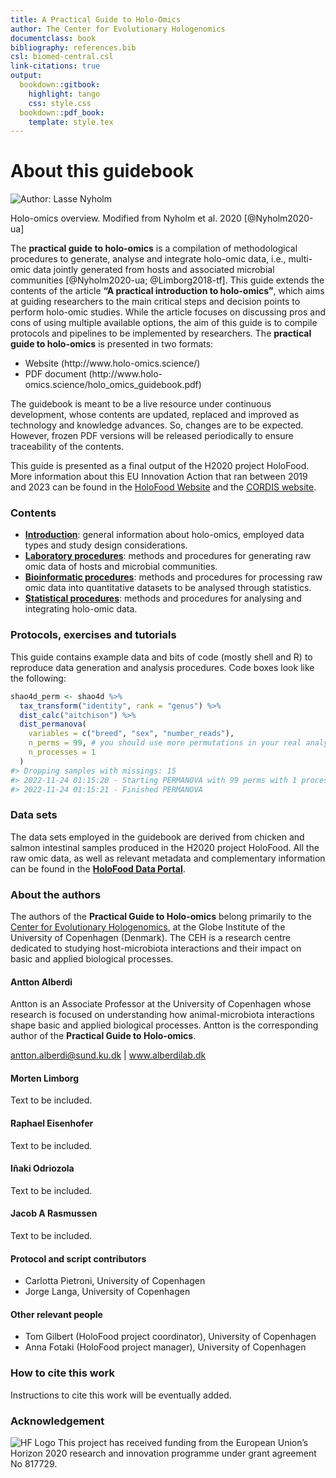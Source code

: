 ```yaml
---
title: A Practical Guide to Holo-Omics
author: The Center for Evolutionary Hologenomics
documentclass: book
bibliography: references.bib
csl: biomed-central.csl
link-citations: true
output:
  bookdown::gitbook:
    highlight: tango
    css: style.css
  bookdown::pdf_book:
    template: style.tex
---
```

# About this guidebook {- #about-this-guidebook}

![](images/holo-omics_overview_nyholm.png "Author: Lasse Nyholm")

:::: {.imagenote}
Holo-omics overview. Modified from Nyholm et al. 2020 [@Nyholm2020-ua]
:::

The **practical guide to holo-omics** is a compilation of methodological procedures to generate, analyse and integrate holo-omic data, i.e., multi-omic data jointly generated from hosts and associated microbial communities [@Nyholm2020-ua; @Limborg2018-tf]. This guide extends the contents of the article **"A practical introduction to holo-omics"**, which aims at guiding researchers to the main critical steps and decision points to perform holo-omic studies. While the article focuses on discussing pros and cons of using multiple available options, the aim of this guide is to compile protocols and pipelines to be implemented by researchers. The **practical guide to holo-omics** is presented in two formats:

* Website (http://www.holo-omics.science/)
* PDF document (http://www.holo-omics.science/holo_omics_guidebook.pdf)

The guidebook is meant to be a live resource under continuous development, whose contents are updated, replaced and improved as technology and knowledge advances. So, changes are to be expected. However, frozen PDF versions will be released periodically to ensure traceability of the contents.

:::: {.graybox}
This guide is presented as a final output of the H2020 project HoloFood. More information about this EU Innovation Action that ran between 2019 and 2023 can be found in the [HoloFood Website](http://www.holofood.eu) and the [CORDIS website](https://cordis.europa.eu/project/id/817729).  
:::

### Contents {-}

* **[Introduction](#holo-omics)**: general information about holo-omics, employed data types and study design considerations.
* **[Laboratory procedures](#about-labwork)**: methods and procedures for generating raw omic data of hosts and microbial communities.
* **[Bioinformatic procedures](#about-bioinformatics)**: methods and procedures for processing raw omic data into quantitative datasets to be analysed through statistics.
* **[Statistical procedures](#about-statistics)**: methods and procedures for analysing and integrating holo-omic data.

### Protocols, exercises and tutorials {- #protocols-exercises-tutorials}

This guide contains example data and bits of code (mostly shell and R) to reproduce data generation and analysis procedures. Code boxes look like the following:

```r
shao4d_perm <- shao4d %>%
  tax_transform("identity", rank = "genus") %>%
  dist_calc("aitchison") %>%
  dist_permanova(
    variables = c("breed", "sex", "number_reads"),
    n_perms = 99, # you should use more permutations in your real analyses!
    n_processes = 1
  )
#> Dropping samples with missings: 15
#> 2022-11-24 01:15:20 - Starting PERMANOVA with 99 perms with 1 processes
#> 2022-11-24 01:15:21 - Finished PERMANOVA
```

### Data sets {- #datasets}

The data sets employed in the guidebook are derived from chicken and salmon intestinal samples produced in the H2020 project HoloFood. All the raw omic data, as well as relevant metadata and complementary information can be found in the **[HoloFood Data Portal](https://www.holofooddata.org)**.

### About the authors {-}

The authors of the **Practical Guide to Holo-omics** belong primarily to the [Center for Evolutionary Hologenomics](https://ceh.ku.dk/), at the Globe Institute of the University of Copenhagen (Denmark). The CEH is a research centre dedicated to studying host-microbiota interactions and their impact on basic and applied biological processes.

#### Antton Alberdi {- #antton-alberdi}
Antton is an Associate Professor at the University of Copenhagen whose research is focused on understanding how animal-microbiota interactions shape basic and applied biological processes. Antton is the corresponding author of the **Practical Guide to Holo-omics**.

:::: {.tipbox}
[antton.alberdi@sund.ku.dk](antton.alberdi@sund.ku.dk) | [www.alberdilab.dk](www.alberdilab.dk)
:::

#### Morten Limborg {- #morten-limborg}
Text to be included.

#### Raphael Eisenhofer {- #raphael-eisenhofer}
Text to be included.

#### Iñaki Odriozola {- #inaki-odriozola}
Text to be included.

#### Jacob A Rasmussen {- #jacob-rasmussen}
Text to be included.

#### Protocol and script contributors {-}

* Carlotta Pietroni, University of Copenhagen
* Jorge Langa, University of Copenhagen

#### Other relevant people {-}

* Tom Gilbert (HoloFood project coordinator), University of Copenhagen
* Anna Fotaki (HoloFood project manager), University of Copenhagen

### How to cite this work {-}
Instructions to cite this work will be eventually added.

### Acknowledgement {-}
![HF Logo](images/holofood_logo_large.png)
This project has received funding from the European Union's Horizon 2020 research and innovation programme under grant agreement No 817729.
